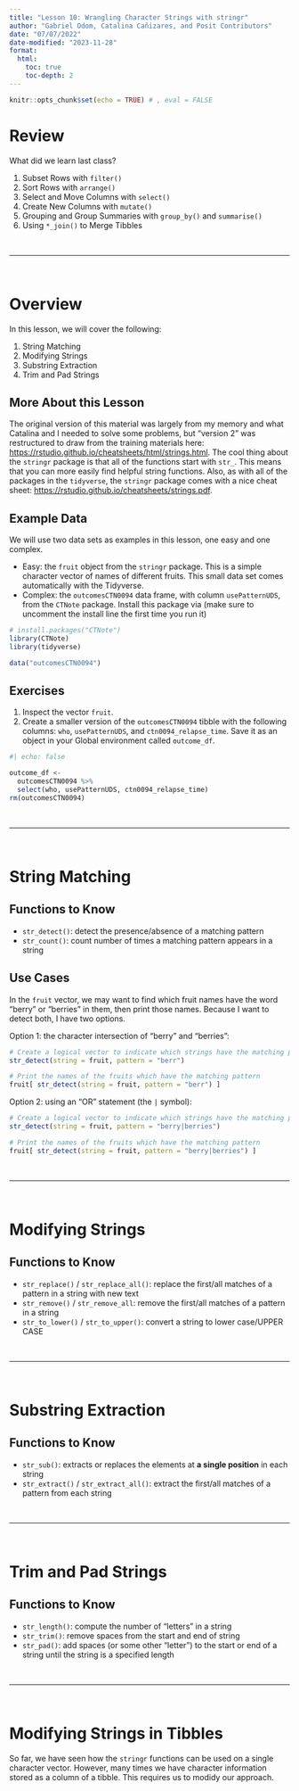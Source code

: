 ```yaml
---
title: "Lesson 10: Wrangling Character Strings with stringr"
author: "Gabriel Odom, Catalina Cañizares, and Posit Contributors"
date: "07/07/2022"
date-modified: "2023-11-28"
format:
  html:
    toc: true
    toc-depth: 2
---
```


```r
knitr::opts_chunk$set(echo = TRUE) # , eval = FALSE
```

# Review
What did we learn last class? 

1. Subset Rows with `filter()`
2. Sort Rows with `arrange()`
3. Select and Move Columns with `select()`
4. Create New Columns with `mutate()`
5. Grouping and Group Summaries with `group_by()` and `summarise()`
6. Using `*_join()` to Merge Tibbles

</br>

*******************************************************************************
</br>



# Overview
In this lesson, we will cover the following:

1. String Matching
2. Modifying Strings
3. Substring Extraction
4. Trim and Pad Strings


## More About this Lesson
The original version of this material was largely from my memory and what Catalina and I needed to solve some problems, but "version 2" was restructured to draw from the training materials here: <https://rstudio.github.io/cheatsheets/html/strings.html>. The cool thing about the `stringr` package is that all of the functions start with `str_`. This means that you can more easily find helpful string functions. Also, as with all of the packages in the `tidyverse`, the `stringr` package comes with a nice cheat sheet: <https://rstudio.github.io/cheatsheets/strings.pdf>.


## Example Data
We will use two data sets as examples in this lesson, one easy and one complex.

- Easy: the `fruit` object from the `stringr` package. This is a simple character vector of names of different fruits. This small data set comes automatically with the Tidyverse.
- Complex: the `outcomesCTN0094` data frame, with column `usePatternUDS`, from the `CTNote` package. Install this package via (make sure to uncomment the install line the first time you run it)
```r
# install.packages("CTNote")
library(CTNote)
library(tidyverse)

data("outcomesCTN0094")
```

::: {.callout-note title="Exercises"}
## Exercises
1. Inspect the vector `fruit`.
2. Create a smaller version of the `outcomesCTN0094` tibble with the following columns: `who`, `usePatternUDS`, and `ctn0094_relapse_time`. Save it as an object in your Global environment called `outcome_df`.
:::

```r
#| echo: false

outcome_df <- 
  outcomesCTN0094 %>% 
  select(who, usePatternUDS, ctn0094_relapse_time)
rm(outcomesCTN0094)
```

</br>

*******************************************************************************
</br>



# String Matching


## Functions to Know

- `str_detect()`: detect the presence/absence of a matching pattern
- `str_count()`: count number of times a matching pattern appears in a string


## Use Cases
In the `fruit` vector, we may want to find which fruit names have the word "berry" or "berries" in them, then print those names. Because I want to detect both, I have two options.

Option 1: the character intersection of "berry" and "berries":
```r
# Create a logical vector to indicate which strings have the matching pattern
str_detect(string = fruit, pattern = "berr")

# Print the names of the fruits which have the matching pattern
fruit[ str_detect(string = fruit, pattern = "berr") ]
```

Option 2: using an "OR" statement (the `|` symbol):
```r
# Create a logical vector to indicate which strings have the matching pattern
str_detect(string = fruit, pattern = "berry|berries")

# Print the names of the fruits which have the matching pattern
fruit[ str_detect(string = fruit, pattern = "berry|berries") ]
```


</br>

*******************************************************************************
</br>



# Modifying Strings


## Functions to Know

- `str_replace()` / `str_replace_all()`: replace the first/all matches of a pattern in a string with new text
- `str_remove()` / `str_remove_all`: remove the first/all matches of a pattern in a string
- `str_to_lower()` / `str_to_upper()`: convert a string to lower case/UPPER CASE

</br>

*******************************************************************************
</br>



# Substring Extraction


## Functions to Know

- `str_sub()`: extracts or replaces the elements at **a single position** in each string
- `str_extract()` / `str_extract_all()`: extract the first/all matches of a pattern from each string

</br>

*******************************************************************************
</br>



# Trim and Pad Strings


## Functions to Know

- `str_length()`: compute the number of "letters" in a string
- `str_trim()`: remove spaces from the start and end of string
- `str_pad()`: add spaces (or some other "letter") to the start or end of a string until the string is a specified length

</br>

*******************************************************************************
</br>



# Modifying Strings in Tibbles
So far, we have seen how the `stringr` functions can be used on a single character vector. However, many times we have character information stored as a column of a tibble. This requires us to modidy our approach.
